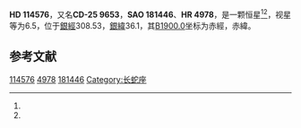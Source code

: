 {{Starbox begin
| name = HD 114576
}}
{{Starbox observe
| epoch = [[J2000.0|J2000.0]]
| constell = {{星座名待查}}<ref name=SIMBAD>{{cite web
 | url=http://simbad.u-strasbg.fr/simbad/sim-id?Ident=HR+4978
 | title=Pulsating variable Star
 | publisher=Centre de Données astronomiques de Strasbourg
 | work=SIMBAD
 | accessdate=2012-07-13
 | archive-date=2016-03-17
 | archive-url=https://web.archive.org/web/20160317095052/http://simbad.u-strasbg.fr/simbad/sim-id?Ident=HR+4978
 | dead-url=no
 }}</ref><ref name=DATA>{{cite web
 | url=http://vizier.u-strasbg.fr/viz-bin/VizieR-5?-out.add=.&-source=5050&-corr=PK=HR&-out.max=9999&HR=4978
 | title=VizieR Detailed Page
 | accessdate=2012-07-13
 | archive-date=2019-02-16
 | archive-url=https://web.archive.org/web/20190216081128/http://vizier.u-strasbg.fr/viz-bin/VizieR-5?-out.add=.&-source=5050&-corr=PK=HR&-out.max=9999&HR=4978
 | dead-url=no
 }}</ref>
| 星官 = 
| ra = {{RA|13|11|39.2}}<ref name=SIMBAD /><ref name=DATA />
| dec = {{DEC|-26|33|6}}<ref name=SIMBAD /><ref name=DATA />
| appmag_v = 6.5<ref name=SIMBAD /><ref name=DATA />
}}
{{Starbox character
| class = A5Vn<ref name=SIMBAD /><ref name=DATA />
| b-v = 0.19<ref name=SIMBAD /><ref name=DATA />
| u-b = <ref name=SIMBAD /><ref name=DATA />
| r-i = <ref name=SIMBAD /><ref name=DATA />
| variable = 
}}
{{Starbox astrometry
| radial_v = 
| prop_mo_ra = -21
| parallax = 
| p_error = 
}}
{{Starbox catalog
| names =CD-25 9653，[[SAO星表|SAO]] 181446，[[HD星表|HD]] 114576，[[HR星表|HR]] 4978}}
{{Starbox reference |Simbad=HR+4978}}
{{Starbox end}}

'''HD 114576'''，又名'''CD-25 9653'''，'''SAO 181446'''、'''HR 4978'''，是一颗恒星<ref name=SIMBAD /><ref name=DATA />，视星等为6.5，位于[[銀道座標系|銀經]]308.53，[[銀道座標系|銀緯]]36.1，其[[B1900.0|B1900.0]]坐标为赤經{{RA|13|6|12.8}}，赤緯{{DEC|-26|36.1|12}}。

== 参考文献 ==
{{reflist}}

{{star-stub}}

[[Category:HD和HDE天體|114576]]
[[Category:HR天體|4978]]
[[Category:SAO天體|181446]]
[[Category:长蛇座|Category:长蛇座]]